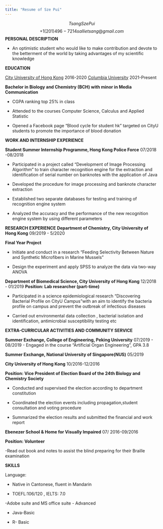 ```yaml
---
title: "Resume of Sze Pui"
---
```



$$ Tsang Sze Pui $$
$$ +1 (201) 496-7214            sallietsang@gmail.com $$
__PERSONAL DESCRIPTION__


- An optimistic student who would like to make contribution and devote to the betterment of the world
by taking advantages of my scientific knowledge


__EDUCATION__    

[City University of Hong Kong](https://www.cityu.edu.hk/)    2016-2020
[Columbia University](https://www.columbia.edu/)             2021-Present 


__Bachelor in Biology and Chemistry (BCH) with minor in Media Communication__

- CGPA ranking top 25% in class

- Attended to the courses Computer Science, Calculus and Applied Statistic

- Opened a Facebook page “Blood cycle for student hk” targeted on CityU students to
promote the importance of blood donation

__WORK AND INTERNSHIP EXPERIENCE__


__Student Summer Internship Programme, Hong Kong Police Force__ 07/2018 -08/2018

- Participated in a project called “Development of Image Processing Algorithm” to train
character recognition engine for the extraction and identification of serial number on
banknotes with the application of Java

-  Developed the procedure for image processing and banknote character extraction

-  Established two separate databases for testing and training of recognition engine system

-  Analyzed the accuracy and the performance of the new recognition engine system by
using different parameters

__RESEARCH EXPERIENCE__
__Department of Chemistry, City University of Hong Kong__    09/2019 - 5/2020


__Final Year Project__

-  Initiate and conduct in a research “Feeding Selectivity Between Nature and Synthetic
Microfibers in Marine Mussels”

- Design the experiment and apply SPSS to analyze the data via two-way ANOVA



__Department of Biomedical Science, City University of Hong Kong__   12/2018 - 01/2019
__Position: Lab researcher (part-time)__

- Participated in a science epidemiological research “Discovering Bacterial Profile on
CityU Campus”with an aim to identify the bacteria profile on campus and prevent the
outbreak of infectious diseases

-  Carried out environmental data collection , bacterial isolation and identification,
antimicrobial susceptibility testing etc



__EXTRA-CURRICULAR ACTIVITIES AND COMMUNITY SERVICE__

__Summer Exchange, College of Engineering, Peking University__    07/2019 - 08/2019
-  Engaged in the course “Artificial Organ Engineering”, GPA 3.8


__Summer Exchange, National University of Singapore(NUS)__ 05/2019

__City University of Hong Kong__    10/2016-12/2016

__Position: Vice President of Election Board of the 24th Biology and Chemistry Society__

- Conducted and supervised the election according to department constitution

- Coordinated the election events including propagation,student consultation and voting
procedure

-  Summarized the election results and submitted the financial and work report


__Ebenezer School & Home for Visually Impaired__  07/ 2016-09/2016

__Position: Volunteer__

-Read out book and notes to assist the blind preparing for their Braille examination

__SKILLS__

Language:

- Native in Cantonese, fluent in Mandarin

- TOEFL:106/120 , IELTS: 7.0

-Adobe suite and MS office suite - Advanced

- Java-Basic

- R- Basic


